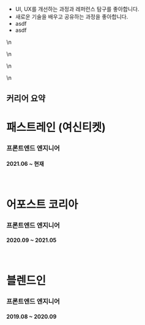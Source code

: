 - UI, UX를 개선하는 과정과 레퍼런스 탐구를 좋아합니다.
- 새로운 기술을 배우고 공유하는 과정을 좋아합니다.
- asdf
- asdf

\n

\n

\n

\n

## 커리어 요약

# 패스트레인 (여신티켓)

### 프론트엔드 엔지니어

#### 2021.06 ~ 현재

&nbsp;

# 어포스트 코리아

### 프론트엔드 엔지니어

#### 2020.09 ~ 2021.05

&nbsp;

# 블렌드인

### 프론트엔드 엔지니어

#### 2019.08 ~ 2020.09
